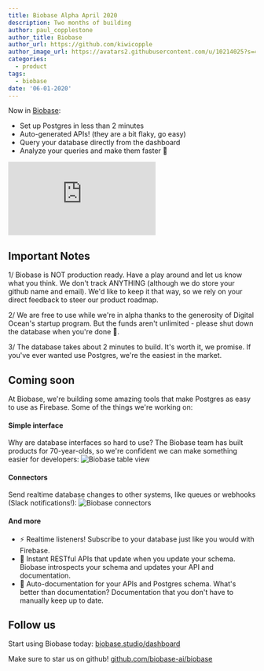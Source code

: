 ```yaml
---
title: Biobase Alpha April 2020
description: Two months of building
author: paul_copplestone
author_title: Biobase
author_url: https://github.com/kiwicopple
author_image_url: https://avatars2.githubusercontent.com/u/10214025?s=400&u=c6775be2ae667e2acae3ccd347fed62bb3f5b3e7&v=4
categories:
  - product
tags:
  - biobase
date: '06-01-2020'
---
```


Now in [Biobase](https://biobase.studio/dashboard):

- Set up Postgres in less than 2 minutes
- Auto-generated APIs! (they are a bit flaky, go easy)
- Query your database directly from the dashboard
- Analyze your queries and make them faster :rocket:

<div className="video-container">
  <iframe
    className="w-full"
    src="https://www.youtube-nocookie.com/embed/ck5MM_PD4Co"
    frameBorder="0"
    allow="accelerometer; autoplay; encrypted-media; gyroscope; picture-in-picture"
    allowfullscreen
  ></iframe>
</div>

## Important Notes

1/ Biobase is NOT production ready. Have a play around and let us know what you think. We don't track ANYTHING (although we do store your github name and email). We'd like to keep it that way, so we rely on your direct feedback to steer our product roadmap.

2/ We are free to use while we're in alpha thanks to the generosity of Digital Ocean's startup program. But the funds aren't unlimited - please shut down the database when you're done :pray:.

3/ The database takes about 2 minutes to build. It's worth it, we promise. If you've ever wanted use Postgres, we're the easiest in the market.

## Coming soon

At Biobase, we're building some amazing tools that make Postgres as easy to use as Firebase. Some of the things we're working on:

#### Simple interface

Why are database interfaces so hard to use? The Biobase team has built products for 70-year-olds, so we're confident we can make something easier for developers:
![Biobase table view](/images/blog/2020/b4o39am95zcl5vl54j75.png)

#### Connectors

Send realtime database changes to other systems, like queues or webhooks (Slack notifications!):
![Biobase connectors](/images/blog/2020/aom5r917s792cc081bbz.png)

#### And more

- ⚡ Realtime listeners! Subscribe to your database just like you would with Firebase.
- 🤖 Instant RESTful APIs that update when you update your schema. Biobase introspects your schema and updates your API and documentation.
- 📓 Auto-documentation for your APIs and Postgres schema. What's better than documentation? Documentation that you don't have to manually keep up to date.

## Follow us

Start using Biobase today: [biobase.studio/dashboard](https://biobase.studio/dashboard)

Make sure to star us on github! [github.com/biobase-ai/biobase](https://github.com/biobase-ai/biobase)
